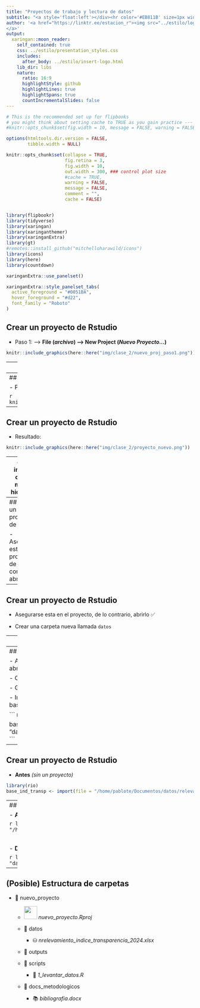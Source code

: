```yaml
---
title: "Proyectos de trabajo y lectura de datos"
subtitle: "<a style='float:left'></div><hr color='#EB811B' size=1px width=1125px>"
author: '<a href="https://linktr.ee/estacion_r"><img src="../estilo/logo/Logo_PNG_Alta_Mesa de trabajo 1 copia 4.png" alt="estacion-R logo" style="width:320px;height:270px;">
</a>'
output:
  xaringan::moon_reader:
    self_contained: true
    css: ../estilo/presentation_styles.css
    includes:
      after_body: ../estilo/insert-logo.html
    lib_dir: libs
    nature:
      ratio: 16:9
      highlightStyle: github
      highlightLines: true
      highlightSpans: true
      countIncrementalSlides: false
---
```



```r
# This is the recommended set up for flipbooks
# you might think about setting cache to TRUE as you gain practice --- building flipbooks from scratch can be time consuming
#knitr::opts_chunk$set(fig.width = 10, message = FALSE, warning = FALSE)

options(htmltools.dir.version = FALSE,
        tibble.width = NULL)

knitr::opts_chunk$set(collapse = TRUE,
                      fig.retina = 3,
                      fig.width = 10,
                      out.width = 300, ### control plot size
                      #cache = TRUE,
                      warning = FALSE,
                      message = FALSE,
                      comment = "", 
                      cache = FALSE)


library(flipbookr)
library(tidyverse)
library(xaringan)
library(xaringanthemer)
library(xaringanExtra)
library(gt)
#remotes::install_github("mitchelloharawild/icons")
library(icons)
library(here)
library(countdown)
```


```r
xaringanExtra::use_panelset()

xaringanExtra::style_panelset_tabs(
  active_foreground = "#0051BA",
  hover_foreground = "#d22",
  font_family = "Roboto"
)
```

## Crear un proyecto de Rstudio

-   Paso 1: --\> **File (*archivo*) --\> New Project (*Nuevo Proyecto...*)**

```r
knitr::include_graphics(here::here("img/clase_2/nuevo_proj_paso1.png"))
```


---
## Crear un proyecto de Rstudio

-   Paso 2: --\> **New Directory (*Nueva carpeta*)**

```r
knitr::include_graphics(here::here("img/clase_2/nuevo_proj_paso2.png"))
```


---
## Crear un proyecto de Rstudio

-   Paso 3: --\> **New Project**

```r
knitr::include_graphics(here::here("img/clase_2/nuevo_proj_paso3.png"))
```

---
## Crear un proyecto de Rstudio

-   Resultado:

```r
knitr::include_graphics(here::here("img/clase_2/proyecto_nuevo.png"))
```


---
class: inverse, center, middle, hide-logo

# Manos a la obra!

---
## Crear un proyecto de Rstudio

-   Asegurarse esta en el proyecto, de lo contrario, abrirlo

---

## Crear un proyecto de Rstudio

-   Asegurarse esta en el proyecto, de lo contrario, abrirlo ✅

-   Crear una carpeta nueva llamada `datos`

---
## Crear un proyecto de Rstudio

-   Asegurarse esta en el proyecto, de lo contrario, abrirlo ✅

-   Crear una carpeta nueva llamada `datos` ✅

-   Guardar la base de personas en la carpeta `datos`

---
## Crear un proyecto de Rstudio

-   Asegurarse esta en el proyecto, de lo contrario, abrirlo ✅

-   Crear una carpeta nueva llamada `datos` ✅

-   Guardar la base de personas en la carpeta `datos` ✅

-   Instalar el paquete [{rio}](https://gesistsa.github.io/rio/), _invocarlo_ e importar la base:

``` r
#install.packages("rio")
library(rio)

base_ind_transp <- import(file = "datos/relevamiento_indice_transparencia_2024.xlsx")
```

---
## Crear un proyecto de Rstudio

-   **Antes** *(sin un proyecto)*

``` r
library(rio)
base_ind_transp <- import(file = "/home/pablote/Documentos/datos/relevamiento_indice_transparencia_2024.xlsx")
```

---
## Crear un proyecto de Rstudio

-   **Antes** *(sin un proyecto)*

``` r
library(rio)
base_ind_transp <- import(file = "/home/pablote/Documentos/datos/relevamiento_indice_transparencia_2024.xlsx")
```

<br>

-   **Después** *(con un proyecto)*

``` r
library(rio)
base_ind_transp <- import(file = "datos/relevamiento_indice_transparencia_2024.xlsx")
```

---
## (Posible) Estructura de carpetas

-   📂 nuevo_proyecto

    -   <img src="../img/clase_2/r_project.png" style="height: 35px; width:35px;"/> *nuevo_proyecto.Rproj*

    -   📂 datos

        -   ⛁ *nrelevamiento_indice_transparencia_2024.xlsx*

    -   📂 outputs

    -   📂 scripts

        -   📄 *1_levantar_datos.R*

    -   📂 docs_metodologicos

        -   📚 *bibliografia.docx*

